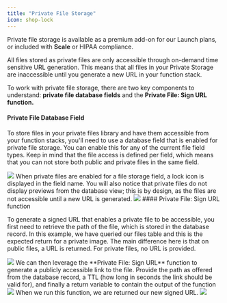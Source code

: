 ```yaml
---
title: "Private File Storage"
icon: shop-lock
---
```


Private file storage is available as a premium add-on for our Launch plans, or included with **Scale** or HIPAA compliance.

All files stored as private files are only accessible through on-demand time sensitive URL generation. This means that all files in your Private Storage are inaccessible until you generate a new URL in your function stack.

To work with private file storage, there are two key components to understand: **private file database fields** and the **Private File: Sign URL function.**

#### Private File Database Field

To store files in your private files library and have them accessible from your function stacks, you'll need to use a database field that is enabled for private file storage. You can enable this for any of the current file field types. Keep in mind that the file access is defined per field, which means that you can not store both public and private files in the same field.
<Frame>
<img src="/images/55eae540-image.jpeg" />
</Frame>
When private files are enabled for a file storage field, a lock icon is displayed in the field name. You will also notice that private files do not display previews from the database view; this is by design, as the files are not accessible until a new URL is generated.
<Frame>
<img src="/images/10afa07a-image.jpeg" />
</Frame>
#### Private File: Sign URL function

To generate a signed URL that enables a private file to be accessible, you first need to retrieve the path of the file, which is stored in the database record. In this example, we have queried our files table and this is the expected return for a private image. The main difference here is that on public files, a URL is returned. For private files, no URL is provided.
<Frame>
<img src="/images/b29b0a0f-image.jpeg" />
</Frame>
We can then leverage the **Private File: Sign URL** function to generate a publicly accessible link to the file. Provide the path as offered from the database record, a TTL (how long in seconds the link should be valid for), and finally a return variable to contain the output of the function
<Frame>
<img src="/images/42f028b4-image.jpeg" />
</Frame>
When we run this function, we are returned our new signed URL.
<Frame>
<img src="/images/0816120d-image.jpeg" />
</Frame>
